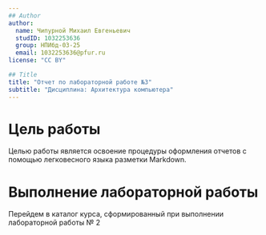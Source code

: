 ```yaml
---
## Author
author:
  name: Чипурной Михаил Евгеньевич
  studID: 1032253636
  group: НПИбд-03-25
  email: 1032253636@pfur.ru
license: "CC BY"

## Title
title: "Отчет по лабораторной работе №3"
subtitle: "Дисциплина: Архитектура компьютера"
---
```


# Цель работы

Целью работы является освоение процедуры оформления отчетов с помощью легковесного языка разметки Markdown.

# Выполнение лабораторной работы

Перейдем в каталог курса, сформированный при выполнении лабораторной работы № 2 


